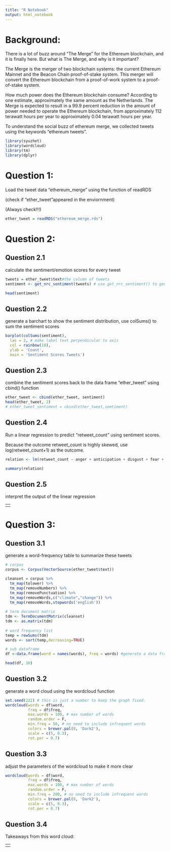 ```yaml
---
title: "R Notebook"
output: html_notebook
---
```


# Background:

There is a lot of buzz around "The Merge" for the Ethereum blockchain, and it is finally here. But what is The Merge, and why is it important?

The Merge is the merger of two blockchain systems: the current Ethereum Mainnet and the Beacon Chain proof-of-stake system. This merger will convert the Ethereum blockchain from a proof-of-work system to a proof-of-stake system.

How much power does the Ethereum blockchain consume? According to one estimate, approximately the same amount as the Netherlands. The Merge is expected to result in a 99.9 percent reduction in the amount of power needed to operate the Ethereum blockchain, from approximately 112 terawatt hours per year to approximately 0.04 terawatt hours per year.

To understand the social buzz of ethereum merge, we collected tweets using the keywords "ethereum tweets".

```r
library(syuzhet)
library(wordcloud)
library(tm)
library(dplyr)  
```

# Question 1:

Load the tweet data "ethereum_merge" using the function of readRDS

(check if "ether_tweet"appeared in the enviornment)

(Always check!!!)

```r
ether_tweet = readRDS("ethereum_merge.rds")
```

# Question 2:

## Question 2.1

calculate the sentiment/emotion scores for every tweet

```r
tweets = ether_tweet$text#the column of tweets
sentiment <- get_nrc_sentiment(tweets) # use get_nrc_sentiment() to generate the sentiment scores

head(sentiment)
```

## Question 2.2

generate a barchart to show the sentiment distribution, use colSums() to sum the sentiment scores

```r
barplot(colSums(sentiment),
  las = 2, # make label text perpendicular to axis
  col = rainbow(10),
  ylab = 'Count',
  main = 'Sentiment Scores Tweets')
```

## Question 2.3

combine the sentiment scores back to the data frame "ether_tweet" using cbind() function

```r
ether_tweet <- cbind(ether_tweet, sentiment)
head(ether_tweet, 2)
# ether_tweet_sentiment = cbind(ether_tweet,semtiment)
```

## Question 2.4

Run a linear regression to predict "retweet_count" using sentiment scores.

Because the outcome retweet_count is highly skewed, use log(retweet_count+1) as the outcome.

```r
relation <- lm(retweet_count ~ anger + anticipation + disgust + fear + joy + sadness + surprise + trust + negative + positive, data=ether_tweet)

summary(relation)
```

## Question 2.5

interpret the output of the linear regression

|     |
|-----|
|     |

# Question 3:

## Question 3.1

generate a word-frequency table to summarize these tweets

```r
# corpus
corpus <- Corpus(VectorSource(ether_tweet$text))

cleanset = corpus %>%
  tm_map(tolower) %>%
  tm_map(removeNumbers) %>%
  tm_map(removePunctuation) %>%
  tm_map(removeWords,c("climate","change")) %>%
  tm_map(removeWords,stopwords('english')) 
 
# term document matrix
tdm <- TermDocumentMatrix(cleanset)
tdm <- as.matrix(tdm)
 
# word frequency list
temp = rowSums(tdm)
words <- sort(temp,decreasing=TRUE) 

# sub dataframe
df <-data.frame(word = names(words), freq = words) #generate a data frame with column word=names(words) and column freq=words

head(df, 10)
```

## Question 3.2

generate a word cloud using the wordcloud function

```r
set.seed(222) # this is just a number to keep the graph fixed.
wordcloud(words = df$word,
          freq = df$freq,
          max.words = 100, # max number of words
          random.order = F,
          min.freq = 50, # no need to include infrequent words
          colors = brewer.pal(8, 'Dark2'),
          scale = c(5, 0.3),
          rot.per = 0.7)
```

## Question 3.3

adjust the parameters of the wordcloud to make it more clear

```r
wordcloud(words = df$word,
          freq = df$freq,
          max.words = 100, # max number of words
          random.order = F,
          min.freq = 200, # no need to include infrequent words
          colors = brewer.pal(8, 'Dark2'),
          scale = c(5, 0.3),
          rot.per = 0.7)
```

## Question 3.4

Takeaways from this word cloud:

|     |
|-----|
|     |
